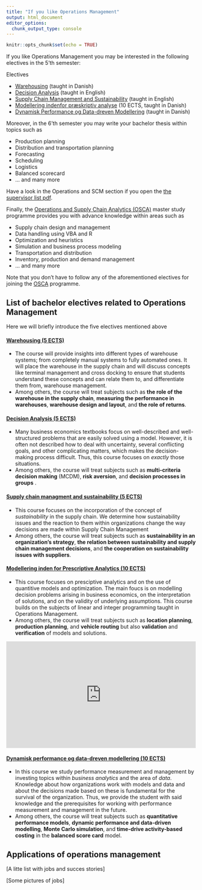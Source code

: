 ```yaml
---
title: "If you like Operations Management"
output: html_document
editor_options: 
  chunk_output_type: console
---
```


```r
knitr::opts_chunk$set(echo = TRUE)
```

If you like Operations Management you may be interested in the following electives in the 5'th semester:

Electives

  * [Warehousing](#warehousing) (taught in Danish)
  * [Decision Analysis](#decisionanalysis) (taught in English)
  * [Supply Chain Management and Sustainability](#scmSustain) (taught in English)
  * [Modellering indenfor præskriptiv analyse](#mipa) (10 ECTS, taught in Danish)
  * [Dynamisk Performance og Data-dreven Modellering](#dynPerform) (taught in Danish)

Moreover, in the 6'th semester you may write your bachelor thesis within topics such as 

* Production planning
* Distribution and transportation planning
* Forecasting
* Scheduling 
* Logistics
* Balanced scorecard
* ... and many more 

Have a look in the Operations and SCM section if you open the [the supervisor list pdf](https://studerende.au.dk/studier/fagportaler/businessadm/bachelorprojekt-og-speciale/bachelorprojekt/).

Finally, the [Operations and Supply Chain Analytics (OSCA)](#OSCA) master study programme provides you with advance knowledge within areas such as

* Supply chain design and management
* Data handling using VBA and R
* Optimization and heuristics
* Simulation and business process modeling
* Transportation and distribution
* Inventory, production and demand management
* ... and many more

Note that you don't have to follow any of the aforementioned electives for joining the [OSCA](osca.html) programme.



## List of bachelor electives related to Operations Management

Here we will briefly introduce the five electives mentioned above

#### [Warehousing (5 ECTS)](https://kursuskatalog.au.dk/) {#warehousing}
* The course will provide insights into different types of warehouse systems; from completely manual systems to fully automated ones. It will place the warehouse in the supply chain and will discuss concepts like terminal management and cross docking to ensure that students understand these concepts and can relate them to, and differentiate them from, warehouse management. 
* Among others, the course will treat subjects such as **the role of the warehouse in the supply chain**, **measuring the performance in warehouses**, **warehouse design and layout**, and **the role of returns**.

#### [Decision Analysis (5 ECTS)](https://kursuskatalog.au.dk/da/course/108477/Decision-Analysis){#decisionanlysis}
* Many business economics textbooks focus on well-described and well-structured problems that are easily solved using a model. However, it is often not described how to deal with uncertainty, several conflicting goals, and other complicating matters, which makes the decision-making process difficult. Thus, this course focuses on *exactly* those situations.
* Among others, the course will treat subjects such as **multi-criteria decision making** (MCDM), **risk aversion**, and **decision processes in groups** .


#### [Supply chain managment and sustainability (5 ECTS)](https://kursuskatalog.au.dk/da/course/106066/Supply-Chain-Management-and-Sustainability){#scmSustain}
* This course focuses on the incorporation of the concept of *sustainability* in the supply chain. We determine how sustainability issues and the reaction to them within organizations change the way decisions are made within Supply Chain Management
* Among others, the course will treat subjects such as **sustainability in an organization's strategy**, **the relation between sustainability and supply chain management decisions**, and **the cooperation on sustainability issues with suppliers**.


#### [Modellering inden for Prescriptive Analytics (10 ECTS)](https://kursuskatalog.au.dk/da/course/106051/Modellering-inden-for-prescriptive-analytics){#mipa}
* This course focuses on presciptive analytics and on the use of quantitive models and optimization. The main foucs is on modelling decision problems arising in business economics, on the interpretation of solutions, and on the validity of underlying assumptions. This course builds on the subjects of linear and integer programming taught in Operations Management.
* Among others, the course will treat subjects such as **location planning**, **production planning**, and **vehicle routing** but also **validation** and **verification** of models and solutions. 

<div style="position: relative; padding-bottom: 56.25%; height: 0;"><iframe src="https://www.loom.com/embed/2f1a9f5a9f614b5481e57313621c8252" frameborder="0" webkitallowfullscreen mozallowfullscreen allowfullscreen style="position: absolute; top: 0; left: 0; width: 100%; height: 100%;"></iframe></div>


#### [Dynamisk performance og data-dreven modellering (10 ECTS)](https://kursuskatalog.au.dk/da/course/102350/Dynamisk-performance-og-data-dreven-modellering) {#dynPerform}
* In this course we study performance measurement and management by investing topics within *business analytics* and the area of *data*. Knowledge about how organizations work with models and data and about the decisions made based on these is fundamental for the survival of the organization. Thus, we provide the student with said knowledge and the prerequisites for working with performance measurement and management in the future.
* Among others, the course will treat subjects such as **quantitative performance models**, **dynamic performance and data-driven modelling**, **Monte Carlo simulation**, and **time-drive activity-based costing** in the **balanced score card** model.


## Applications of operations management

[A litte list with jobs and succes stories]


[Some pictures of jobs]

